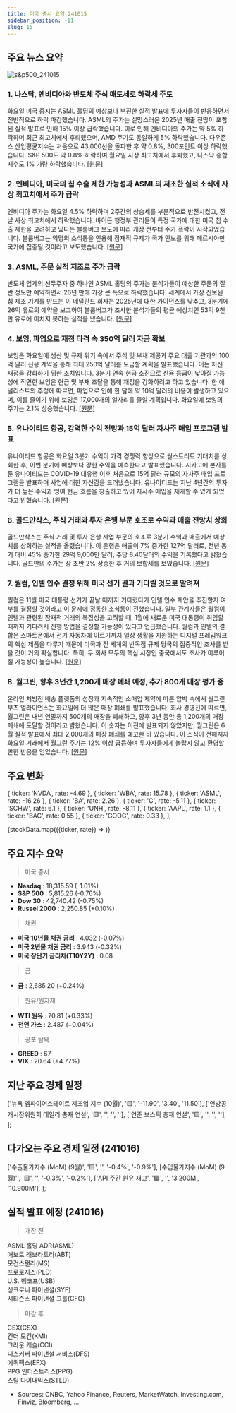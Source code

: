 ```yaml
---
title: 미국 증시 요약 241015
sidebar_position: -11
slug: 15
---
```


## 주요 뉴스 요약

![s&p500_241015](/map/241015.png)

### 1. **나스닥, 엔비디아와 반도체 주식 매도세로 하락세 주도**

화요일 미국 증시는 ASML 홀딩의 예상보다 부진한 실적 발표에 투자자들이 반응하면서 전반적으로 하락 마감했습니다. ASML의 주가는 실망스러운 2025년 매출 전망이 포함된 실적 발표로 인해 15% 이상 급락했습니다. 이로 인해 엔비디아의 주가는 약 5% 하락하며 최근 최고치에서 후퇴했으며, AMD 주가도 동일하게 5% 하락했습니다. 다우존스 산업평균지수는 처음으로 43,000선을 돌파한 후 약 0.8%, 300포인트 이상 하락했습니다. S&P 500도 약 0.8% 하락하여 월요일 사상 최고치에서 후퇴했고, 나스닥 종합지수도 1% 가량 하락했습니다. [[원문]](https://finance.yahoo.com/news/live/stock-market-today-nasdaq-leads-stock-declines-as-nvidia-chip-stocks-sell-off-200140020.html)

### 2. **엔비디아, 미국의 칩 수출 제한 가능성과 ASML의 저조한 실적 소식에 사상 최고치에서 주가 급락**

엔비디아 주가는 화요일 4.5% 하락하며 2주간의 상승세를 부분적으로 반전시켰고, 전날 사상 최고치에서 하락했습니다. 바이든 행정부 관리들이 특정 국가에 대한 미국 칩 수출 제한을 고려하고 있다는 블룸버그 보도에 따라 개장 전부터 주가 폭락이 시작되었습니다. 블룸버그는 익명의 소식통을 인용해 잠재적 규제가 국가 안보를 위해 페르시아만 국가에 집중될 것이라고 보도했습니다. [[원문]](https://finance.yahoo.com/news/nvidia-stock-tumbles-from-record-high-on-news-of-possible-us-chip-export-cap-asmls-dismal-earnings-163259227.html)

### 3. **ASML, 주문 실적 저조로 주가 급락**

반도체 업계의 선두주자 중 하나인 ASML 홀딩의 주가는 분석가들이 예상한 주문의 절반 정도만 예약하면서 26년 만에 가장 큰 폭으로 하락했습니다. 세계에서 가장 진보된 칩 제조 기계를 만드는 이 네덜란드 회사는 2025년에 대한 가이던스를 낮추고, 3분기에 26억 유로의 예약을 보고하여 블룸버그가 조사한 분석가들의 평균 예상치인 53억 9천만 유로에 미치지 못하는 실적을 냈습니다. [[원문]](https://www.bloomberg.com/news/articles/2024-10-15/asml-orders-miss-as-chip-industry-weakness-weighs-on-demand?srnd=phx-markets)

### 4. **보잉, 파업으로 재정 타격 속 350억 달러 자금 확보**

보잉은 화요일에 생산 및 규제 위기 속에서 주식 및 부채 제공과 주요 대출 기관과의 100억 달러 신용 계약을 통해 최대 250억 달러를 모금할 계획을 발표했습니다. 이는 처진 재정을 강화하기 위한 조치입니다. 3분기 연속 현금 소진으로 신용 등급이 낮아질 가능성에 직면한 보잉은 현금 및 부채 조달을 통해 재정을 강화하려고 하고 있습니다. 한 애널리스트의 추정에 따르면, 파업으로 인해 한 달에 약 10억 달러의 비용이 발생하고 있으며, 이를 줄이기 위해 보잉은 17,000개의 일자리를 줄일 계획입니다. 화요일에 보잉의 주가는 2.1% 상승했습니다. [[원문]](https://www.reuters.com/business/aerospace-defense/boeing-files-registration-statement-securities-stock-sale-up-25-bln-2024-10-15/)

### 5. **유나이티드 항공, 강력한 수익 전망과 15억 달러 자사주 매입 프로그램 발표**

유나이티드 항공은 화요일 3분기 수익이 가격 경쟁력 향상으로 월스트리트 기대치를 상회한 후, 이번 분기에 예상보다 강한 수익을 예측한다고 발표했습니다. 시카고에 본사를 둔 유나이티드는 COVID-19 대유행 이후 처음으로 15억 달러 규모의 자사주 매입 프로그램을 발표하며 사업에 대한 자신감을 드러냈습니다. 유나이티드는 지난 4년간의 투자가 더 높은 수익과 잉여 현금 흐름을 창출하고 있어 자사주 매입을 재개할 수 있게 되었다고 밝혔습니다. [[원문]](https://www.reuters.com/business/aerospace-defense/united-airlines-forecasts-stronger-fourth-quarter-profit-2024-10-15/)

### 6. **골드만삭스, 주식 거래와 투자 은행 부문 호조로 수익과 매출 전망치 상회**

골드만삭스는 주식 거래 및 투자 은행 사업 부문의 호조로 3분기 수익과 매출에서 예상치를 상회하는 실적을 올렸습니다. 이 은행은 매출이 7% 증가한 127억 달러로, 전년 동기 대비 45% 증가한 29억 9,000만 달러, 주당 8.40달러의 수익을 기록했다고 밝혔습니다. 골드만의 주가는 장 초반 2% 상승한 후 거의 보합세를 보였습니다. [[원문]](https://www.cnbc.com/2024/10/15/goldman-sachs-gs-earnings-q3-2024.html)

### 7. **퀄컴, 인텔 인수 결정 위해 미국 선거 결과 기다릴 것으로 알려져**

퀄컴은 11월 미국 대통령 선거가 끝날 때까지 기다렸다가 인텔 인수 제안을 추진할지 여부를 결정할 것이라고 이 문제에 정통한 소식통이 전했습니다. 일부 관계자들은 퀄컴이 인텔과 관련된 잠재적 거래의 복잡성을 고려할 때, 1월에 새로운 미국 대통령이 취임할 때까지 기다려서 진행 방법을 결정할 가능성이 있다고 언급했습니다. 퀄컴과 인텔의 결합은 스마트폰에서 전기 자동차에 이르기까지 일상 생활을 지원하는 디지털 프레임워크의 핵심 제품을 다루기 때문에 미국과 전 세계의 반독점 규제 당국의 집중적인 조사를 받을 것이 거의 확실합니다. 특히, 두 회사 모두의 핵심 시장인 중국에서도 조사가 이루어질 가능성이 높습니다. [[원문]](https://finance.yahoo.com/news/qualcomm-said-wait-us-election-210030994.html)

### 8. **월그린, 향후 3년간 1,200개 매장 폐쇄 예정, 추가 800개 매장 평가 중**

온라인 처방전 배송 플랫폼의 성장과 지속적인 소매업 제약에 따른 압박 속에서 월그린 부츠 얼라이언스는 화요일에 더 많은 매장 폐쇄를 발표했습니다. 회사 경영진에 따르면, 월그린은 내년 연말까지 500개의 매장을 폐쇄하고, 향후 3년 동안 총 1,200개의 매장 폐쇄에 도달할 것이라고 밝혔습니다. 이 숫자는 이전에 발표되지 않았지만, 월그린은 6월 실적 발표에서 최대 2,000개의 매장 폐쇄를 예고한 바 있습니다. 이 소식이 전해지자 화요일 거래에서 월그린 주가는 12% 이상 급등하며 투자자들에게 놀랍지 않고 환영할 만한 반응을 얻었습니다. [[원문]](https://finance.yahoo.com/news/walgreens-closing-1200-stores-over-next-3-years-800-more-under-evaluation-170401653.html)

## 주요 변화

  { ticker: 'NVDA', rate: -4.69 },
  { ticker: 'WBA', rate: 15.78 },
  { ticker: 'ASML', rate: -16.26 },
  { ticker: 'BA', rate: 2.26 },
  { ticker: 'C', rate: -5.11 },
  { ticker: 'SCHW', rate: 6.1 },
  { ticker: 'UNH', rate: -8.11 },
  { ticker: 'AAPL', rate: 1.1 },
  { ticker: 'BAC', rate: 0.55 },
  { ticker: 'GOOG', rate: 0.33 },
];

{stockData.map(({ticker, rate}) => <StockCardMini key={ticker} ticker={ticker} rate={rate}></StockCardMini>)}

## 주요 지수 요약

> 미국 증시

- **Nasdaq** : 18,315.59 (-1.01%)
- **S&P 500** : 5,815.26 (-0.76%)
- **Dow 30** : 42,740.42 (-0.75%)
- **Russel 2000** : 2,250.85 (+0.10%)

> 채권

- **미국 10년물 채권 금리** : 4.032 (-0.07%)
- **미국 2년물 채권 금리** : 3.943 (-0.32%)
- **미국 장단기 금리차(T10Y2Y)** : 0.08

> 금

- **금** : 2,685.20 (+0.24%)

> 원유/원자재

- **WTI 원유** : 70.81 (+0.33%)
- **천연 가스** : 2.487 (+0.04%)

> 공포 탐욕

- **GREED** : 67
- **VIX** : 20.64 (+4.77%)

## 지난 주요 경제 일정

  ['뉴욕 엠파이어스테이트 제조업 지수 (10월)', '🟨', '-11.90', '3.40', '11.50'],
  ['연방공개시장위원회 데일리 총재 연설', '🟨', '', '', ''],
  ['연준 보스틱 총재 연설', '🟨', '', '', ''],
];

<EconomicCalendar data={eventsData} />

## 다가오는 주요 경제 일정 (241016)

  ['수출물가지수 (MoM) (9월)', '🟨', '', '-0.4%', '-0.9%'],
  [수입물가지수 (MoM) (9월)'', '🟨', '', '-0.3%', '-0.2%'],
  ['API 주간 원유 재고', '🟩', '', '3.200M', '10.900M'],
];

<EconomicCalendar data={nextEventsData} />

## 실적 발표 예정 (241016)

> 개장 전

ASML 홀딩 ADR(ASML)  
애보트 래보라토리(ABT)  
모건스탠리(MS)  
프로로지스(PLD)  
U.S. 뱅코프(USB)  
싱크로니 파이낸셜(SYF)  
시티즌스 파이낸셜 그룹(CFG)

> 마감 후

CSX(CSX)  
킨더 모건(KMI)  
크라운 캐슬(CCI)  
디스커버 파이낸셜 서비스(DFS)  
에퀴팩스(EFX)  
PPG 인더스트리스(PPG)  
스틸 다이내믹스(STLD)

- Sources: CNBC, Yahoo Finance, Reuters, MarketWatch, Investing.com, Finviz, Bloomberg, ...
